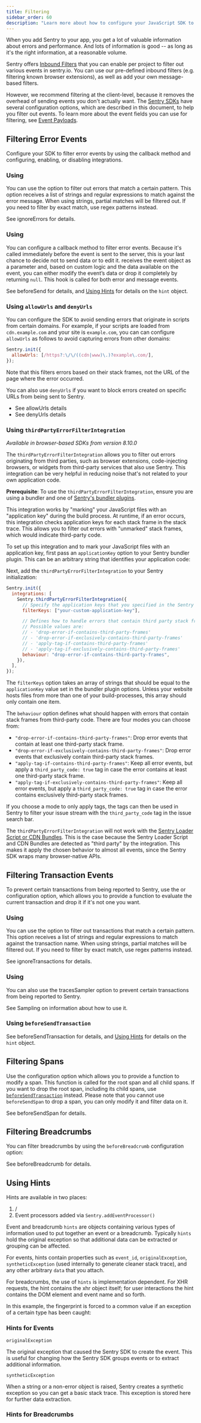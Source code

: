 ```yaml
---
title: Filtering
sidebar_order: 60
description: "Learn more about how to configure your JavaScript SDK to set up filtering for events reported to Sentry."
---
```


When you add Sentry to your app, you get a lot of valuable information about errors and performance. And lots of information is good -- as long as it's the right information, at a reasonable volume.

Sentry offers [Inbound Filters](/concepts/data-management/filtering/) that you can enable per project to filter out various events in sentry.io. You can use our pre-defined inbound filters (e.g. filtering known browser extensions), as well as add your own message-based filters.

However, we recommend filtering at the client-level, because it removes the overhead of sending events you don't actually want. The [Sentry SDKs](/platforms/) have several configuration options, which are described in this document, to help you filter out events. To learn more about the event fields you can use for filtering, see [Event Payloads](https://develop.sentry.dev/sdk/data-model/event-payloads/).

## Filtering Error Events

Configure your SDK to filter error events by using the <PlatformIdentifier name="before-send" /> callback method and configuring, enabling, or disabling integrations.

### Using <PlatformIdentifier name="ignore-errors" />

You can use the <PlatformIdentifier name="ignore-errors" /> option to filter out errors that match a certain pattern. This option receives a list of strings and regular expressions to match against the error message. When using strings, partial matches will be filtered out. If you need to filter by exact match, use regex patterns instead.

<PlatformContent includePath="configuration/ignore-errors" />

See <PlatformLink to="/configuration/options/#ignoreErrors">ignoreErrors</PlatformLink> for details.

### Using <PlatformIdentifier name="before-send" />

You can configure a <PlatformIdentifier name="before-send" /> callback method to filter error events. Because it's called immediately before the event is sent to the server, this is your last chance to decide not to send data or to edit it. <PlatformIdentifier name="before-send" /> receives the event object as a parameter and, based on custom logic and the data available on the event, you can either modify the event’s data or drop it completely by returning `null`. This hook is called for both error and message events.

<PlatformContent includePath="configuration/before-send/" />

See <PlatformLink to="/configuration/options/#beforeSend">beforeSend</PlatformLink> for details, and [Using Hints](#using-hints) for details on the `hint` object.

### Using `allowUrls` and `denyUrls`

You can configure the SDK to avoid sending errors that originate in scripts from certain domains.
For example, if your scripts are loaded from `cdn.example.com` and your site is `example.com`, you can can configure `allowUrls` as follows to avoid capturing errors from other domains:

```javascript
Sentry.init({
  allowUrls: [/https?:\/\/((cdn|www)\.)?example\.com/],
});
```

Note that this filters errors based on their stack frames, not the URL of the page where the error occurred.

You can also use `denyUrls` if you want to block errors created on specific URLs from being sent to Sentry.

- See <PlatformLink to="/configuration/options/#allowUrls">allowUrls</PlatformLink> details
- See <PlatformLink to="/configuration/options/#denyUrls">denyUrls</PlatformLink> details

### Using `thirdPartyErrorFilterIntegration`

_Available in browser-based SDKs from version 8.10.0_

The `thirdPartyErrorFilterIntegration` allows you to filter out errors originating from third parties, such as browser extensions, code-injecting browsers, or widgets from third-party services that also use Sentry.
This integration can be very helpful in reducing noise that's not related to your own application code.

<Alert>

**Prerequisite**: To use the `thirdPartyErrorFilterIntegration`, ensure you are using a bundler and one of [Sentry's bundler plugins](https://github.com/getsentry/sentry-javascript-bundler-plugins).

</Alert>

This integration works by "marking" your JavaScript files with an "application key" during the build process.
At runtime, if an error occurs, this integration checks application keys for each stack frame in the stack trace.
This allows you to filter out errors with "unmarked" stack frames, which would indicate third-party code.

To set up this integration and to mark your JavaScript files with an application key, first pass an `applicationKey` option to your Sentry bundler plugin.
This can be an arbitrary string that identifies your application code:

<PlatformContent includePath="configuration/filter-application-key" />

Next, add the `thirdPartyErrorFilterIntegration` to your Sentry initialization:

```javascript {3-14}
Sentry.init({
  integrations: [
    Sentry.thirdPartyErrorFilterIntegration({
      // Specify the application keys that you specified in the Sentry bundler plugin
      filterKeys: ["your-custom-application-key"],

      // Defines how to handle errors that contain third party stack frames.
      // Possible values are:
      // - 'drop-error-if-contains-third-party-frames'
      // - 'drop-error-if-exclusively-contains-third-party-frames'
      // - 'apply-tag-if-contains-third-party-frames'
      // - 'apply-tag-if-exclusively-contains-third-party-frames'
      behaviour: "drop-error-if-contains-third-party-frames",
    }),
  ],
});
```

The `filterKeys` option takes an array of strings that should be equal to the `applicationKey` value set in the bundler plugin options.
Unless your website hosts files from more than one of your build-processes, this array should only contain one item.

The `behaviour` option defines what should happen with errors that contain stack frames from third-party code.
There are four modes you can choose from:

- `"drop-error-if-contains-third-party-frames"`: Drop error events that contain at least one third-party stack frame.
- `"drop-error-if-exclusively-contains-third-party-frames"`: Drop error events that exclusively contain third-party stack frames.
- `"apply-tag-if-contains-third-party-frames"`: Keep all error events, but apply a `third_party_code: true` tag in case the error contains at least one third-party stack frame.
- `"apply-tag-if-exclusively-contains-third-party-frames"`: Keep all error events, but apply a `third_party_code: true` tag in case the error contains exclusively third-party stack frames.

If you choose a mode to only apply tags, the tags can then be used in Sentry to filter your issue stream with the `third_party_code` tag in the issue search bar.

<Alert>

The `thirdPartyErrorFilterIntegration` will not work with the [Sentry Loader Script or CDN Bundles](/platforms/javascript/install/loader/).
This is the case because the Sentry Loader Script and CDN Bundles are detected as "third party" by the integration. This makes it apply the chosen behavior to almost all events, since the Sentry SDK wraps many browser-native APIs.

</Alert>

## Filtering Transaction Events

To prevent certain transactions from being reported to Sentry, use the <PlatformIdentifier name="traces-sampler" /> or <PlatformIdentifier name="before-send-transaction" /> configuration option, which allows you to provide a function to evaluate the current transaction and drop it if it's not one you want.

### Using <PlatformIdentifier name="ignore-transactions" />

You can use the <PlatformIdentifier name="ignore-transactions" /> option to filter out transactions that match a certain pattern. This option receives a list of strings and regular expressions to match against the transaction name. When using strings, partial matches will be filtered out. If you need to filter by exact match, use regex patterns instead.

<PlatformContent includePath="configuration/ignore-transactions" />

See <PlatformLink to="/configuration/options/#ignoreTransactions">ignoreTransactions</PlatformLink> for details.

### Using <PlatformIdentifier name="traces-sampler" />

You can also use the <PlatformLink to="/configuration/options/#tracesSampler">tracesSampler</PlatformLink> option to prevent certain transactions from being reported to Sentry.

See <PlatformLink to="/configuration/sampling/#setting-a-sampling-function">Sampling</PlatformLink> on information about how to use it.

### Using `beforeSendTransaction`

<PlatformContent includePath="configuration/before-send-transaction" />

See <PlatformLink to="/configuration/options/#beforeSendTransaction">beforeSendTransaction</PlatformLink> for details, and [Using Hints](#using-hints) for details on the `hint` object.

## Filtering Spans

Use the <PlatformIdentifier name="before-send-span" /> configuration option which allows you to provide a function to modify a span.
This function is called for the root span and all child spans. If you want to drop the root span, including its child spans, use [`beforeSendTransaction`](#using-beforesendtransaction) instead.
Please note that you cannot use `beforeSendSpan` to drop a span, you can only modify it and filter data on it.

<PlatformContent includePath="configuration/before-send-span" />

See <PlatformLink to="/configuration/options/#beforeSendSpan">beforeSendSpan</PlatformLink> for details.

## Filtering Breadcrumbs

You can filter breadcrumbs by using the `beforeBreadcrumb` configuration option:

<PlatformContent includePath="enriching-events/breadcrumbs/before-breadcrumb" />

See <PlatformLink to="/configuration/options/#beforeBreadcrumb">beforeBreadcrumb</PlatformLink> for details.

## Using Hints

Hints are available in two places:

1. <PlatformIdentifier name="before-send" /> / <PlatformIdentifier name="before-breadcrumb" />
2. Event processors added via `Sentry.addEventProcessor()`

Event and breadcrumb `hints` are objects containing various types of information used to put together an event or a breadcrumb. Typically `hints` hold the original exception so that additional data can be extracted or grouping can be affected.

For events, hints contain properties such as `event_id`, `originalException`, `syntheticException` (used internally to generate cleaner stack trace), and any other arbitrary `data` that you attach.

For breadcrumbs, the use of `hints` is implementation dependent. For XHR requests, the hint contains the xhr object itself; for user interactions the hint contains the DOM element and event name and so forth.

<PlatformContent includePath="configuration/before-send-fingerprint">

In this example, the fingerprint is forced to a common value if an exception of a certain type has been caught:

</PlatformContent>

### Hints for Events

`originalException`

The original exception that caused the Sentry SDK to create the event. This is useful for changing how the Sentry SDK groups events or to extract additional information.

`syntheticException`

When a string or a non-error object is raised, Sentry creates a synthetic exception so you can get a basic stack trace. This exception is stored here for further data extraction.

### Hints for Breadcrumbs

<PlatformContent includePath="configuration/breadcrumb-hints" />
